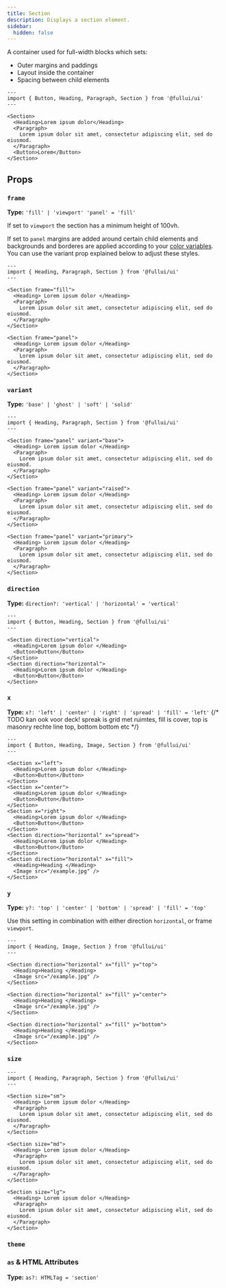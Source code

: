 ```yaml
---
title: Section
description: Displays a section element.
sidebar:
  hidden: false
---
```



A container used for full-width blocks which sets:

- Outer margins and paddings
- Layout inside the container
- Spacing between child elements

```astro live
---
import { Button, Heading, Paragraph, Section } from '@fullui/ui'
---

<Section>
  <Heading>Lorem ipsum dolor</Heading>
  <Paragraph>
    Lorem ipsum dolor sit amet, consectetur adipiscing elit, sed do eiusmod.
  </Paragraph>
  <Button>Lorem</Button>
</Section>
```

## Props

### `frame`

**Type:** `'fill' | 'viewport' 'panel' = 'fill'`

If set to `viewport` the section has a minimum height of 100vh.

If set to `panel` margins are added around certain child elements and backgrounds and borderes are applied according to your [color variables](/overview/colors). You can use the variant prop explained below to adjust these styles.

```astro live
---
import { Heading, Paragraph, Section } from '@fullui/ui'
---

<Section frame="fill">
  <Heading> Lorem ipsum dolor </Heading>
  <Paragraph>
    Lorem ipsum dolor sit amet, consectetur adipiscing elit, sed do eiusmod.
  </Paragraph>
</Section>

<Section frame="panel">
  <Heading> Lorem ipsum dolor </Heading>
  <Paragraph>
    Lorem ipsum dolor sit amet, consectetur adipiscing elit, sed do eiusmod.
  </Paragraph>
</Section>
```

### `variant`

**Type:** `'base' | 'ghost' | 'soft' | 'solid'`

```astro live
---
import { Heading, Paragraph, Section } from '@fullui/ui'
---

<Section frame="panel" variant="base">
  <Heading> Lorem ipsum dolor </Heading>
  <Paragraph>
    Lorem ipsum dolor sit amet, consectetur adipiscing elit, sed do eiusmod.
  </Paragraph>
</Section>

<Section frame="panel" variant="raised">
  <Heading> Lorem ipsum dolor </Heading>
  <Paragraph>
    Lorem ipsum dolor sit amet, consectetur adipiscing elit, sed do eiusmod.
  </Paragraph>
</Section>

<Section frame="panel" variant="primary">
  <Heading> Lorem ipsum dolor </Heading>
  <Paragraph>
    Lorem ipsum dolor sit amet, consectetur adipiscing elit, sed do eiusmod.
  </Paragraph>
</Section>
```

### `direction`

**Type:** `direction?: 'vertical' | 'horizontal' = 'vertical'`

```astro live
---
import { Button, Heading, Section } from '@fullui/ui'
---

<Section direction="vertical">
  <Heading>Lorem ipsum dolor </Heading>
  <Button>Button</Button>
</Section>
<Section direction="horizontal">
  <Heading>Lorem ipsum dolor </Heading>
  <Button>Button</Button>
</Section>
```

### `x`

**Type:** `x?: 'left' | 'center' | 'right' | 'spread' | 'fill' = 'left'`
{/* TODO kan ook voor deck! spreak is grid met ruimtes, fill is cover, top is masonry rechte line top, bottom bottom etc */}

```astro live
---
import { Button, Heading, Image, Section } from '@fullui/ui'
---

<Section x="left">
  <Heading>Lorem ipsum dolor </Heading>
  <Button>Button</Button>
</Section>
<Section x="center">
  <Heading>Lorem ipsum dolor </Heading>
  <Button>Button</Button>
</Section>
<Section x="right">
  <Heading>Lorem ipsum dolor </Heading>
  <Button>Button</Button>
</Section>
<Section direction="horizontal" x="spread">
  <Heading>Lorem ipsum dolor </Heading>
  <Button>Button</Button>
</Section>
<Section direction="horizontal" x="fill">
  <Heading>Heading </Heading>
  <Image src="/example.jpg" />
</Section>
```

### `y`

**Type:** `y?: 'top' | 'center' | 'bottom' | 'spread' | 'fill' = 'top'`

Use this setting in combination with either direction `horizontal`, or frame `viewport`.

```astro live
---
import { Heading, Image, Section } from '@fullui/ui'
---

<Section direction="horizontal" x="fill" y="top">
  <Heading>Heading </Heading>
  <Image src="/example.jpg" />
</Section>

<Section direction="horizontal" x="fill" y="center">
  <Heading>Heading </Heading>
  <Image src="/example.jpg" />
</Section>

<Section direction="horizontal" x="fill" y="bottom">
  <Heading>Heading </Heading>
  <Image src="/example.jpg" />
</Section>
```

### `size`

<SizeProp />

```astro live
---
import { Heading, Paragraph, Section } from '@fullui/ui'
---

<Section size="sm">
  <Heading> Lorem ipsum dolor </Heading>
  <Paragraph>
    Lorem ipsum dolor sit amet, consectetur adipiscing elit, sed do eiusmod.
  </Paragraph>
</Section>

<Section size="md">
  <Heading> Lorem ipsum dolor </Heading>
  <Paragraph>
    Lorem ipsum dolor sit amet, consectetur adipiscing elit, sed do eiusmod.
  </Paragraph>
</Section>

<Section size="lg">
  <Heading> Lorem ipsum dolor </Heading>
  <Paragraph>
    Lorem ipsum dolor sit amet, consectetur adipiscing elit, sed do eiusmod.
  </Paragraph>
</Section>
```

### `theme`

<ThemeProp />

### `as` & HTML Attributes

**Type:** `as?: HTMLTag = 'section'`

<AsProp />
